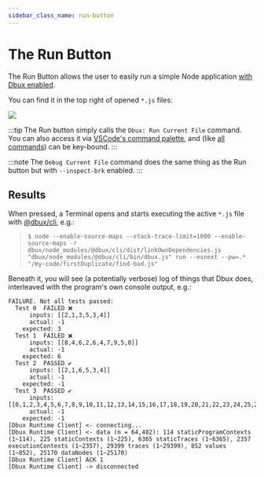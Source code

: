 ```yaml
---
sidebar_class_name: run-button
---
```


# The Run Button



The Run Button <DarkLightImg src='play.svg' /> allows the user to easily run a simple Node application [with Dbux enabled](./).

You can find it in the top right of opened `*.js` files:

<Img src="screens/run-button.png" className="border-screenshot" />

:::tip
The Run button simply calls the `Dbux: Run Current File` command. You can also access it via [VSCode's command palette](https://code.visualstudio.com/docs/getstarted/userinterface#_command-palette), and (like [all commands](../tools-and-configuration/01-dbux-code.mdx#commands)) can be key-bound.
:::

:::note
The `Debug Current File` command does the same thing as the Run button but with `--inspect-brk` enabled.
:::

<!-- 
## Debugging
* Make sure to turn on VSCode's Auto Attach for this.
* For more information on VSCVode debugging, consult [the official manual on "Node.js debugging in VS Code"](https://code.visualstudio.com/docs/nodejs/nodejs-debugging). -->


## Results

When pressed, a Terminal opens and starts executing the active `*.js` file with [@dbux/cli](../tools-and-configuration/02-dbux-cli.mdx), e.g.:

> ```$ node --enable-source-maps --stack-trace-limit=1000 --enable-source-maps -r dbux/node_modules/@dbux/cli/dist/linkOwnDependencies.js "dbux/node_modules/@dbux/cli/bin/dbux.js" run --esnext --pw=.* "/my-code/firstDuplicate/find-bad.js"```

Beneath it, you will see (a potentially verbose) log of things that Dbux does, interleaved with the program's own console output, e.g.:


```
FAILURE. Not all tests passed:
  Test 0  FAILED ❌
      inputs: [[2,1,3,5,3,4]]
      actual: -1
    expected: 3
  Test 1  FAILED ❌
      inputs: [[8,4,6,2,6,4,7,9,5,8]]
      actual: -1
    expected: 6
  Test 2  PASSED ✔️
      inputs: [[2,1,6,5,3,4]]
      actual: -1
    expected: -1
  Test 3  PASSED ✔️
      inputs: [[0,1,2,3,4,5,6,7,8,9,10,11,12,13,14,15,16,17,18,19,20,21,22,23,24,25,26,27,28,29,30,31,32,33,34,35,36,37,38,39,40,41,...]
      actual: -1
    expected: -1
[Dbux Runtime Client] <- connecting...
[Dbux Runtime Client] <- data (n = 64,482): 114 staticProgramContexts (1~114), 225 staticContexts (1~225), 6365 staticTraces (1~6365), 2357 executionContexts (1~2357), 29399 traces (1~29399), 852 values (1~852), 25170 dataNodes (1~25170)
[Dbux Runtime Client] ACK 1
[Dbux Runtime Client] -> disconnected
```


